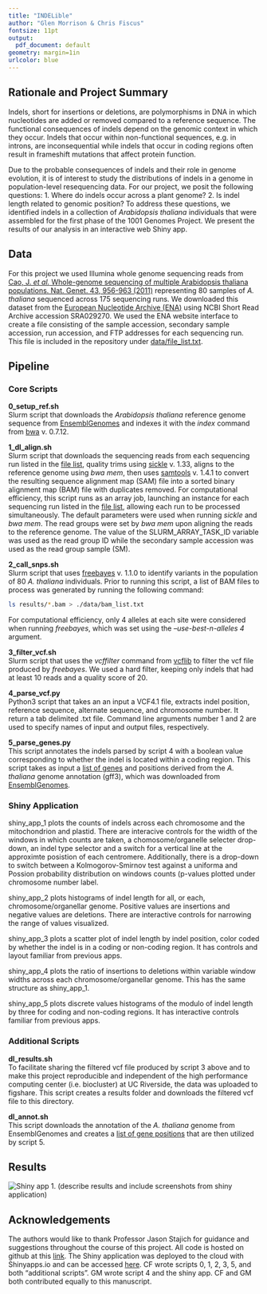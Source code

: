 ```yaml
---
title: "INDELible"
author: "Glen Morrison & Chris Fiscus"
fontsize: 11pt
output:
  pdf_document: default
geometry: margin=1in
urlcolor: blue
---
```

## Rationale and Project Summary  
Indels, short for insertions or deletions, are polymorphisms in DNA in which nucleotides are added or removed compared to a reference sequence. The functional consequences of indels depend on the genomic context in which they occur. Indels that occur within non-functional sequences, e.g. in introns, are inconsequential while indels that occur in coding regions often result in frameshift mutations that affect protein function.  

Due to the probable consequences of indels and their role in genome evolution, it is of interest to study the distributions of indels in a genome in population-level resequencing data. For our project, we posit the following questions: 1. Where do indels occur across a plant genome? 2. Is indel length related to genomic position? To address these questions, we identified indels in a collection of *Arabidopsis thaliana* individuals that were assembled for the first phase of the 1001 Genomes Project. We present the results of our analysis in an interactive web Shiny app.   

## Data 
For this project we used Illumina whole genome sequencing reads from [Cao, J. *et al.* Whole-genome sequencing of multiple Arabidopsis thaliana populations. Nat. Genet. 43, 956-963 (2011)](https://www.nature.com/articles/ng.911) representing 80 samples of *A. thaliana* sequenced across 175 sequencing runs.  We downloaded this dataset from the [European Nucleotide Archive (ENA)](https://www.ebi.ac.uk/ena) using NCBI Short Read Archive accession SRA029270. We used the ENA website interface to create a file consisting of the sample accession, secondary sample accession, run accession, and FTP addresses for each sequencing run. This file is included in the repository under [data/file_list.txt](https://github.com/biodataprog/teamproject-indelible/blob/master/data/file_list.txt).    

## Pipeline  
### Core Scripts 
**0_setup_ref.sh**  
Slurm script that downloads the *Arabidopsis thaliana* reference genome sequence from [EnsemblGenomes](http://ensemblgenomes.org/) and indexes it with the *index* command from [bwa](https://github.com/lh3/bwa) v. 0.7.12. 

**1_dl_align.sh**  
Slurm script that downloads the sequencing reads from each sequencing run listed in the [file list](https://github.com/biodataprog/teamproject-indelible/blob/master/data/file_list.txt), quality trims using [sickle](https://github.com/najoshi/sickle) v. 1.33, aligns to the reference genome using *bwa mem*, then uses [samtools](https://github.com/samtools/samtools) v. 1.4.1 to convert the resulting sequence alignment map (SAM) file into a sorted binary alignment map (BAM) file with duplicates removed. For computational efficiency, this script runs as an array job, launching an instance for each sequencing run listed in the [file list](https://github.com/biodataprog/teamproject-indelible/blob/master/data/file_list.txt), allowing each run to be processed simultaneously. The default parameters were used when running *sickle* and *bwa mem*. The read groups were set by *bwa mem* upon aligning the reads to the reference genome. The value of the SLURM_ARRAY_TASK_ID variable was used as the read group ID while the secondary sample accession was used as the read group sample (SM).     

**2_call_snps.sh**   
Slurm script that uses [freebayes](https://github.com/ekg/freebayes) v. 1.1.0 to identify variants in the population of 80 *A. thaliana* individuals. Prior to running this script, a list of BAM files to process was generated by running the following command: 
```bash
ls results/*.bam > ./data/bam_list.txt
``` 
For computational efficiency, only 4 alleles at each site were considered when running *freebayes*, which was set using the *--use-best-n-alleles 4* argument.  

**3_filter_vcf.sh**  
Slurm script that uses the *vcffilter* command from [vcflib](https://github.com/vcflib/vcflib) to filter the vcf file produced by *freebayes*. We used a hard filter, keeping only indels that had at least 10 reads and a quality score of 20. 

**4_parse_vcf.py**  
Python3 script that takes an an input a VCF4.1 file, extracts indel position, reference sequence, alternate sequence, and chromosome number. It return a tab delimited .txt file. Command line arguments number 1 and 2 are used to specify names of input and output files, respectively.

**5_parse_genes.py**  
This script annotates the indels parsed by script 4 with a boolean value corresponding to whether the indel is located within a coding region. This script takes as input a [list of genes](https://github.com/biodataprog/teamproject-indelible/blob/master/data/genes.txt) and positions derived from the *A. thaliana* genome annotation (gff3), which was downloaded from [EnsemblGenomes](http://ensemblgenomes.org/).  

### Shiny Application 
shiny_app_1 plots the counts of indels across each chromosome and the mitochondrion and plastid. There are interacive controls for the width of the windows in which counts are taken, a chomosome/organelle selecter drop-down, an indel type selector and a switch for a vertical line at the approximte posistion of each centromere. Additionally, there is a drop-down to switch between a Kolmogorov-Smirnov test against a uniforma and Possion probability distribution on windows counts (p-values plotted under chromosome number label.

shiny_app_2 plots histograms of indel length for all, or each, chromosome/organellar genome. Positive values are insertions and negative values are deletions. There are interactive controls for narrowing the range of values visualized.

shiny_app_3 plots a scatter plot of indel length by indel position, color coded by whether the indel is in a coding or non-coding region. It has controls and layout familiar from previous apps.

shiny_app_4 plots the ratio of insertions to deletions within variable window widths across each chromosome/organellar genome. This has the same structure as shiny_app_1.

shiny_app_5 plots discrete values histograms of the modulo of indel length by three for coding and non-coding regions. It has interactive controls familiar from previous apps. 

### Additional Scripts
**dl_results.sh**  
To facilitate sharing the filtered vcf file produced by script 3 above and to make this project reproducible and independent of the high performance computing center (i.e. biocluster) at UC Riverside, the data was uploaded to figshare. This script creates a results folder and downloads the filtered vcf file to this directory.  

**dl_annot.sh**  
This script downloads the annotation of the *A. thaliana* genome from EnsemblGenomes and creates a [list of gene positions](https://github.com/biodataprog/teamproject-indelible/blob/master/data/genes.txt) that are then utilized by script 5. 

## Results 

![Shiny app 1.](/rhome/gmorr004/teamproject-indelible/project_report/screenshots/shiny_app_1_screenshot.png)
(describe results and include screenshots from shiny application)

## Acknowledgements
The authors would like to thank Professor Jason Stajich for guidance and suggestions throughout the course of this project. All code is hosted on github at this [link](https://github.com/biodataprog/teamproject-indelible). The Shiny application was deployed to the cloud with Shinyapps.io and can be accessed [here](link to shiny app). CF wrote scripts 0, 1, 2, 3, 5, and both "additional scripts". GM wrote script 4 and the shiny app. CF and GM both contributed equally to this manuscript.     
